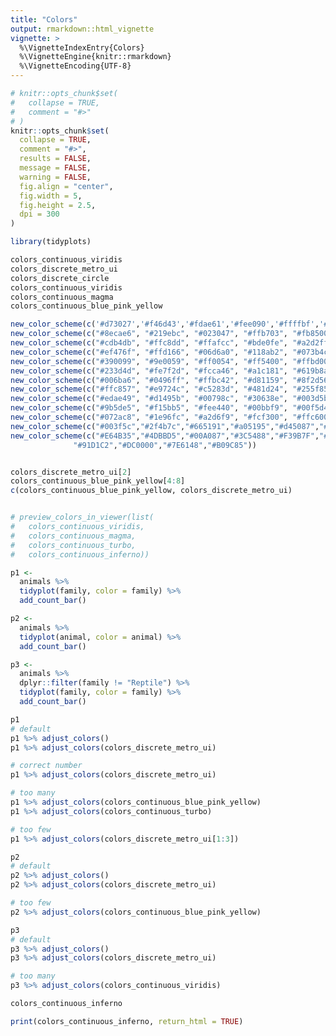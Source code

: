 ```yaml
---
title: "Colors"
output: rmarkdown::html_vignette
vignette: >
  %\VignetteIndexEntry{Colors}
  %\VignetteEngine{knitr::rmarkdown}
  %\VignetteEncoding{UTF-8}
---
```


```r
# knitr::opts_chunk$set(
#   collapse = TRUE,
#   comment = "#>"
# )
knitr::opts_chunk$set(
  collapse = TRUE,
  comment = "#>",
  results = FALSE,
  message = FALSE,
  warning = FALSE,
  fig.align = "center",
  fig.width = 5,
  fig.height = 2.5,
  dpi = 300
)

```

```r
library(tidyplots)
```

```r

colors_continuous_viridis
colors_discrete_metro_ui
colors_discrete_circle
colors_continuous_viridis
colors_continuous_magma
colors_continuous_blue_pink_yellow

new_color_scheme(c('#d73027','#f46d43','#fdae61','#fee090','#ffffbf','#e0f3f8','#abd9e9','#74add1','#4575b4'))
new_color_scheme(c("#8ecae6", "#219ebc", "#023047", "#ffb703", "#fb8500"))
new_color_scheme(c("#cdb4db", "#ffc8dd", "#ffafcc", "#bde0fe", "#a2d2ff"))
new_color_scheme(c("#ef476f", "#ffd166", "#06d6a0", "#118ab2", "#073b4c"))
new_color_scheme(c("#390099", "#9e0059", "#ff0054", "#ff5400", "#ffbd00"))
new_color_scheme(c("#233d4d", "#fe7f2d", "#fcca46", "#a1c181", "#619b8a"))
new_color_scheme(c("#006ba6", "#0496ff", "#ffbc42", "#d81159", "#8f2d56"))
new_color_scheme(c("#ffc857", "#e9724c", "#c5283d", "#481d24", "#255f85"))
new_color_scheme(c("#edae49", "#d1495b", "#00798c", "#30638e", "#003d5b"))
new_color_scheme(c("#9b5de5", "#f15bb5", "#fee440", "#00bbf9", "#00f5d4"))
new_color_scheme(c("#072ac8", "#1e96fc", "#a2d6f9", "#fcf300", "#ffc600"))
new_color_scheme(c("#003f5c","#2f4b7c","#665191","#a05195","#d45087","#f95d6a","#ff7c43","#ffa600"))
new_color_scheme(c("#E64B35","#4DBBD5","#00A087","#3C5488","#F39B7F","#8491B4",
              "#91D1C2","#DC0000","#7E6148","#B09C85"))


colors_discrete_metro_ui[2]
colors_continuous_blue_pink_yellow[4:8]
c(colors_continuous_blue_pink_yellow, colors_discrete_metro_ui)


# preview_colors_in_viewer(list(
#   colors_continuous_viridis,
#   colors_continuous_magma,
#   colors_continuous_turbo,
#   colors_continuous_inferno))

p1 <- 
  animals %>%
  tidyplot(family, color = family) %>%
  add_count_bar()

p2 <- 
  animals %>%
  tidyplot(animal, color = animal) %>%
  add_count_bar()

p3 <- 
  animals %>%
  dplyr::filter(family != "Reptile") %>% 
  tidyplot(family, color = family) %>%
  add_count_bar()

p1
# default
p1 %>% adjust_colors()
p1 %>% adjust_colors(colors_discrete_metro_ui)

# correct number
p1 %>% adjust_colors(colors_discrete_metro_ui)

# too many
p1 %>% adjust_colors(colors_continuous_blue_pink_yellow)
p1 %>% adjust_colors(colors_continuous_turbo)

# too few
p1 %>% adjust_colors(colors_discrete_metro_ui[1:3])

p2
# default
p2 %>% adjust_colors()
p2 %>% adjust_colors(colors_discrete_metro_ui)

# too few
p2 %>% adjust_colors(colors_continuous_blue_pink_yellow)

p3
# default
p3 %>% adjust_colors()
p3 %>% adjust_colors(colors_discrete_metro_ui)

# too many
p3 %>% adjust_colors(colors_continuous_viridis)

```

```r
colors_continuous_inferno
```

```r
print(colors_continuous_inferno, return_html = TRUE)
```
